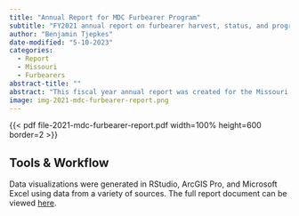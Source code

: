 ```yaml
---
title: "Annual Report for MDC Furbearer Program"
subtitle: "FY2021 annual report on furbearer harvest, status, and program activities."
author: "Benjamin Tjepkes"
date-modified: "5-10-2023"
categories:
  - Report
  - Missouri
  - Furbearers
abstract-title: ""
abstract: "This fiscal year annual report was created for the Missouri Department of Conservation Furbearer Program to summarize furbearer harvest, status, and other activities during FY21."
image: img-2021-mdc-furbearer-report.png
---
```


{{< pdf file-2021-mdc-furbearer-report.pdf width=100% height=600 border=2 >}}

## Tools & Workflow

Data visualizations were generated in RStudio, ArcGIS Pro, and Microsoft Excel using data from a variety of sources. The full report document can be viewed [here](file-2021-mdc-furbearer-report.pdf).
